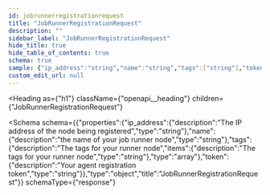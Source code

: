 ```yaml
---
id: jobrunnerregistrationrequest
title: "JobRunnerRegistrationRequest"
description: ""
sidebar_label: "JobRunnerRegistrationRequest"
hide_title: true
hide_table_of_contents: true
schema: true
sample: {"ip_address":"string","name":"string","tags":["string"],"token":"string"}
custom_edit_url: null
---
```



<Heading
  as={"h1"}
  className={"openapi__heading"}
  children={"JobRunnerRegistrationRequest"}
>
</Heading>





<Schema
  schema={{"properties":{"ip_address":{"description":"The IP address of the node being registered","type":"string"},"name":{"description":"the name of your job runner node","type":"string"},"tags":{"description":"The tags for your runner node","items":{"description":"The tags for your runner node","type":"string"},"type":"array"},"token":{"description":"Your agent registration token","type":"string"}},"type":"object","title":"JobRunnerRegistrationRequest"}}
  schemaType={"response"}
>

</Schema>

